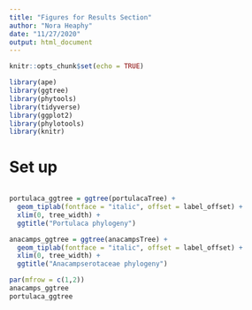 ```yaml
---
title: "Figures for Results Section"
author: "Nora Heaphy"
date: "11/27/2020"
output: html_document
---
```


```r

knitr::opts_chunk$set(echo = TRUE)

library(ape)
library(ggtree)
library(phytools)
library(tidyverse)
library(ggplot2)
library(phylotools)
library(knitr)

```

# Set up

``` r



```


```r

portulaca_ggtree = ggtree(portulacaTree) + 
  geom_tiplab(fontface = "italic", offset = label_offset) +
  xlim(0, tree_width) +
  ggtitle("Portulaca phylogeny")

anacamps_ggtree = ggtree(anacampsTree) + 
  geom_tiplab(fontface = "italic", offset = label_offset) +
  xlim(0, tree_width) +
  ggtitle("Anacampserotaceae phylogeny")

par(mfrow = c(1,2))
anacamps_ggtree
portulaca_ggtree

```